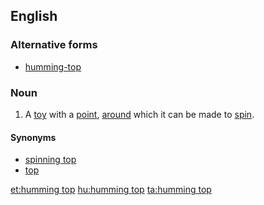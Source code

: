 ==English==

===Alternative forms===
* [[humming-top]]

===Noun===
{{en-noun|head=[[humming]] [[top]]}}
# A [[toy]] with a [[point]], [[around]] which it can be made to [[spin]].

====Synonyms====
* [[spinning top]]
* [[top]]

[[et:humming top]]
[[hu:humming top]]
[[ta:humming top]]